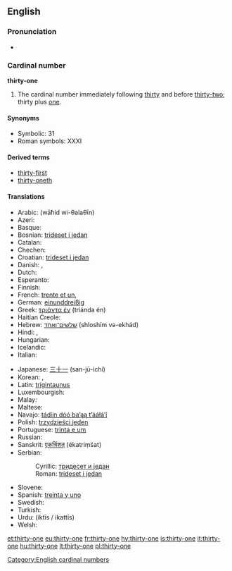 ==English==

===Pronunciation===
* {{audio|en-us-thirty-one.ogg|Audio (US)}}

===Cardinal number===
'''thirty-one'''

# The cardinal number immediately following [[thirty]] and before [[thirty-two]]; thirty plus [[one]].

====Synonyms====
* Symbolic: 31
* Roman symbols: XXXI

====Derived terms====
* [[thirty-first]]
* [[thirty-oneth]]

====Translations====
{{trans-top|31}}
* Arabic: {{Arab|[[واحد وثلاثين]]}} (wāħid wi-θalaθīn)
* Azeri: {{t|az|otuz bir}}
* Basque: {{t|eu|hogeita hamaika|xs=Basque}}
* Bosnian: [[trideset i jedan]]
* Catalan: {{t+|ca|trenta-un}}
* Chechen: {{tø|ce|ткъе цхьайтта|tr=tqe cxhaytta}}
* Croatian: [[trideset i jedan]]
* Danish: {{t-|da|enogtredive}}, {{t-|da|enogtredve}}
* Dutch: {{t+|nl|eenendertig}}
* Esperanto: {{t-|eo|tridek unu|xs=Esperanto}}
* Finnish: {{t-|fi|kolmekymmentäyksi}}
* French: [[trente et un]], {{t|fr|trente-et-un}}
* German: [[einunddreißig]]
* Greek: [[τριάντα έν]] (triánda én)
* Haitian Creole: {{tø|ht|tranteyen}}
* Hebrew: [[שלשים־ואחד]] (shloshím və-ekhád)
* Hindi: {{t-|hi|इकतीस|tr=iktīs|xs=Hindi}}, {{t+|hi|इकत्तीस|tr=ikattīs|xs=Hindi}}
* Hungarian: {{t+|hu|harmincegy}}
* Icelandic: {{t+|is|þrjátíu og einn}}
* Italian: {{t+|it|trentuno}}
{{trans-mid}}
* Japanese: [[三十一]] (san-jū-ichí)
* Korean: {{t|ko|삼십오|tr=samsib-o|sc=Kore}}, {{t|ko|서른한|tr=seoleunhan|sc=Kore}}
* Latin: [[trigintaunus]]
* Luxembourgish: {{t|lb|eenandrësseg}}
* Malay: {{t|ms|tiga puluh satu|xs=Malay}}
* Maltese: {{t|mt|wieħed u tletin|xs=Maltese}}
* Navajo: [[tádiin dóó baʼąą tʼááłáʼí]]
* Polish: [[trzydzieści jeden]]
* Portuguese: [[trinta e um]]
* Russian: {{t|ru|тридцать один|tr=trídtsat’ odín}}
* Sanskrit: [[एकत्रिंशत्]] (ékatriṃśat)
* Serbian:
*: Cyrillic: [[тридесет и један]]
*: Roman: [[trideset i jedan]]
* Slovene: {{t|sl|enaintrideset}}
* Spanish: [[treinta y uno]]
* Swedish: {{t+|sv|trettioett}}
* Turkish: {{t-|tr|otuz bir}}
* Urdu: {{ur-Arab|[[اکتیس]]}} (iktīs / ikattīs)
* Welsh: {{t|cy|dri deg un}}
{{trans-bottom}}

[[Category:English cardinal numbers]]

[[et:thirty-one]]
[[eu:thirty-one]]
[[fr:thirty-one]]
[[hy:thirty-one]]
[[is:thirty-one]]
[[it:thirty-one]]
[[hu:thirty-one]]
[[lt:thirty-one]]
[[pl:thirty-one]]